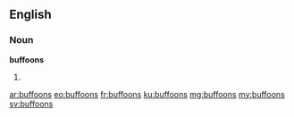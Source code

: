 ==English==

===Noun===
'''buffoons'''
# {{plural of|buffoon}}

[[ar:buffoons]]
[[eo:buffoons]]
[[fr:buffoons]]
[[ku:buffoons]]
[[mg:buffoons]]
[[my:buffoons]]
[[sv:buffoons]]